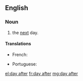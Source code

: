 ==English==

===Noun===
{{en-noun|head=[[day]] [[after]]|days after}}

# the [[next]] day.

====Translations====
{{trans-top|next day}}
* French: {{t+|fr|lendemain|m}}
{{trans-mid}}
* Portuguese: {{t|pt|[[dia]] [[seguinte]]|m}}
{{trans-bottom}}

[[el:day after]]
[[fr:day after]]
[[mg:day after]]